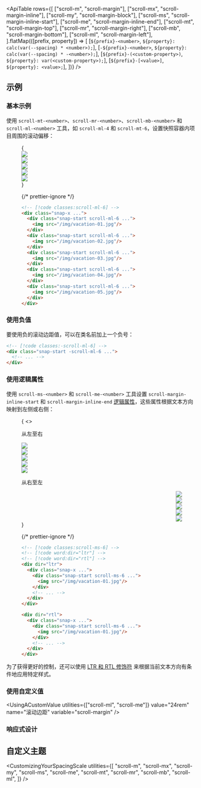 

<ApiTable
  rows={[
    ["scroll-m", "scroll-margin"],
    ["scroll-mx", "scroll-margin-inline"],
    ["scroll-my", "scroll-margin-block"],
    ["scroll-ms", "scroll-margin-inline-start"],
    ["scroll-me", "scroll-margin-inline-end"],
    ["scroll-mt", "scroll-margin-top"],
    ["scroll-mr", "scroll-margin-right"],
    ["scroll-mb", "scroll-margin-bottom"],
    ["scroll-ml", "scroll-margin-left"],
  ].flatMap(([prefix, property]) => [
    [`${prefix}-<number>`, `${property}: calc(var(--spacing) * <number>);`],
    [`-${prefix}-<number>`, `${property}: calc(var(--spacing) * -<number>);`],
    [`${prefix}-(<custom-property>)`, `${property}: var(<custom-property>);`],
    [`${prefix}-[<value>]`, `${property}: <value>;`],
  ])}
/>

## 示例

### 基本示例

使用 `scroll-mt-<number>`、`scroll-mr-<number>`、`scroll-mb-<number>` 和 `scroll-ml-<number>` 工具，如 `scroll-ml-4` 和 `scroll-mt-6`，设置快照容器内项目周围的滚动偏移：

<Figure hint="在图像网格中滚动以查看预期效果">

<Example padding={false}>
  {
    <div className="flex w-full snap-x gap-12 overflow-x-auto py-14">
      <div className="relative shrink-0 snap-start scroll-ml-6 first:pl-6 last:pr-[calc(100%-21.5rem)]">
        <Stripes border className="absolute top-0 bottom-0 left-0 w-6" />
        <img
          className="relative h-40 w-80 shrink-0 rounded-lg bg-white"
          src="https://images.unsplash.com/photo-1604999565976-8913ad2ddb7c?ixlib=rb-1.2.1&ixid=MnwxMjA3fDB8MHxwaG90by1wYWdlfHx8fGVufDB8fHx8&auto=format&fit=crop&w=320&h=160&q=80"
        />
      </div>
      <div className="relative shrink-0 snap-start scroll-ml-6 first:pl-6 last:pr-[calc(100%-21.5rem)]">
        <Stripes border className="absolute top-0 bottom-0 -left-6 w-6" />
        <img
          className="relative h-40 w-80 shrink-0 rounded-lg bg-white"
          src="https://images.unsplash.com/photo-1540206351-d6465b3ac5c1?ixlib=rb-1.2.1&ixid=MnwxMjA3fDB8MHxwaG90by1wYWdlfHx8fGVufDB8fHx8&auto=format&fit=crop&w=320&h=160&q=80"
        />
      </div>
      <div className="relative shrink-0 snap-start scroll-ml-6 first:pl-6 last:pr-[calc(100%-21.5rem)]">
        <Stripes border className="absolute top-0 bottom-0 -left-6 w-6" />
        <img
          className="relative h-40 w-80 shrink-0 rounded-lg bg-white"
          src="https://images.unsplash.com/photo-1622890806166-111d7f6c7c97?ixlib=rb-1.2.1&ixid=MnwxMjA3fDB8MHxwaG90by1wYWdlfHx8fGVufDB8fHx8&auto=format&fit=crop&w=320&h=160&q=80"
        />
      </div>
      <div className="relative shrink-0 snap-start scroll-ml-6 first:pl-6 last:pr-[calc(100%-21.5rem)]">
        <Stripes border className="absolute top-0 bottom-0 -left-6 w-6" />
        <img
          className="relative h-40 w-80 shrink-0 rounded-lg bg-white"
          src="https://images.unsplash.com/photo-1590523277543-a94d2e4eb00b?ixlib=rb-1.2.1&ixid=MnwxMjA3fDB8MHxwaG90by1wYWdlfHx8fGVufDB8fHx8&auto=format&fit=crop&w=320&h=160&q=80"
        />
      </div>
      <div className="relative shrink-0 snap-start scroll-ml-6 first:pl-6 last:pr-[calc(100%-21.5rem)]">
        <Stripes border className="absolute top-0 bottom-0 -left-6 w-6" />
        <img
          className="relative h-40 w-80 shrink-0 rounded-lg bg-white"
          src="https://images.unsplash.com/photo-1575424909138-46b05e5919ec?ixlib=rb-1.2.1&ixid=MnwxMjA3fDB8MHxwaG90by1wYWdlfHx8fGVufDB8fHx8&auto=format&fit=crop&w=320&h=160&q=80"
        />
      </div>
    </div>
  }
</Example>

{/* prettier-ignore */}
```html
<!-- [!code classes:scroll-ml-6] -->
<div class="snap-x ...">
  <div class="snap-start scroll-ml-6 ...">
    <img src="/img/vacation-01.jpg"/>
  </div>
  <div class="snap-start scroll-ml-6 ...">
    <img src="/img/vacation-02.jpg"/>
  </div>
  <div class="snap-start scroll-ml-6 ...">
    <img src="/img/vacation-03.jpg"/>
  </div>
  <div class="snap-start scroll-ml-6 ...">
    <img src="/img/vacation-04.jpg"/>
  </div>
  <div class="snap-start scroll-ml-6 ...">
    <img src="/img/vacation-05.jpg"/>
  </div>
</div>
```

</Figure>

### 使用负值

要使用负的滚动边距值，可以在类名前加上一个负号：

```html
<!-- [!code classes:-scroll-ml-6] -->
<div class="snap-start -scroll-ml-6 ...">
  <!-- ... -->
</div>
```

### 使用逻辑属性

使用 `scroll-ms-<number>` 和 `scroll-me-<number>` 工具设置 `scroll-margin-inline-start` 和 `scroll-margin-inline-end` [逻辑属性](https://developer.mozilla.org/en-US/docs/Web/CSS/CSS_Logical_Properties/Basic_concepts)，这些属性根据文本方向映射到左侧或右侧：

<Figure hint="在图像网格中滚动以查看预期效果">

<Example padding={false}>
  {
    <>
      <p className="mb-4 pt-8 pl-6 text-sm font-medium">从左至右</p>
      <div className="flex w-full snap-x gap-12 overflow-x-auto pb-10" dir="ltr">
        <div className="relative shrink-0 snap-start scroll-ms-6 first:ps-6 last:pr-[calc(100%-21.5rem)]">
          <Stripes border className="absolute start-0 top-0 bottom-0 w-6" />
          <img
            className="relative h-40 w-80 shrink-0 rounded-lg bg-white"
            src="https://images.unsplash.com/photo-1604999565976-8913ad2ddb7c?ixlib=rb-1.2.1&ixid=MnwxMjA3fDB8MHxwaG90by1wYWdlfHx8fGVufDB8fHx8&auto=format&fit=crop&w=320&h=160&q=80"
          />
        </div>
        <div className="relative shrink-0 snap-start scroll-ms-6 first:ps-6 last:pr-[calc(100%-21.5rem)]">
          <Stripes border className="absolute -start-6 top-0 bottom-0 w-6" />
          <img
            className="relative h-40 w-80 shrink-0 rounded-lg bg-white"
            src="https://images.unsplash.com/photo-1540206351-d6465b3ac5c1?ixlib=rb-1.2.1&ixid=MnwxMjA3fDB8MHxwaG90by1wYWdlfHx8fGVufDB8fHx8&auto=format&fit=crop&w=320&h=160&q=80"
          />
        </div>
        <div className="relative shrink-0 snap-start scroll-ms-6 first:ps-6 last:pr-[calc(100%-21.5rem)]">
          <Stripes border className="absolute -start-6 top-0 bottom-0 w-6" />
          <img
            className="relative h-40 w-80 shrink-0 rounded-lg bg-white"
            src="https://images.unsplash.com/photo-1622890806166-111d7f6c7c97?ixlib=rb-1.2.1&ixid=MnwxMjA3fDB8MHxwaG90by1wYWdlfHx8fGVufDB8fHx8&auto=format&fit=crop&w=320&h=160&q=80"
          />
        </div>
        <div className="relative shrink-0 snap-start scroll-ms-6 first:ps-6 last:pr-[calc(100%-21.5rem)]">
          <Stripes border className="absolute -start-6 top-0 bottom-0 w-6" />
          <img
            className="relative h-40 w-80 shrink-0 rounded-lg bg-white"
            src="https://images.unsplash.com/photo-1590523277543-a94d2e4eb00b?ixlib=rb-1.2.1&ixid=MnwxMjA3fDB8MHxwaG90by1wYWdlfHx8fGVufDB8fHx8&auto=format&fit=crop&w=320&h=160&q=80"
          />
        </div>
        <div className="relative shrink-0 snap-start scroll-ms-6 first:ps-6 last:pr-[calc(100%-21.5rem)]">
          <Stripes border className="absolute -start-6 top-0 bottom-0 w-6" />
          <img
            className="relative h-40 w-80 shrink-0 rounded-lg bg-white"
            src="https://images.unsplash.com/photo-1575424909138-46b05e5919ec?ixlib=rb-1.2.1&ixid=MnwxMjA3fDB8MHxwaG90by1wYWdlfHx8fGVufDB8fHx8&auto=format&fit=crop&w=320&h=160&q=80"
          />
        </div>
      </div>
      <p className="mt-4 mb-4 pl-6 text-sm font-medium">从右至左</p>
      <div className="flex w-full snap-x gap-12 overflow-x-auto pb-10" dir="rtl">
        <div className="relative shrink-0 snap-start scroll-ms-6 first:ps-6 last:pl-[calc(100%-21.5rem)]">
          <Stripes border className="absolute start-0 top-0 bottom-0 w-6" />
          <img
            className="relative h-40 w-80 shrink-0 rounded-lg bg-white"
            src="https://images.unsplash.com/photo-1604999565976-8913ad2ddb7c?ixlib=rb-1.2.1&ixid=MnwxMjA3fDB8MHxwaG90by1wYWdlfHx8fGVufDB8fHx8&auto=format&fit=crop&w=320&h=160&q=80"
          />
        </div>
        <div className="relative shrink-0 snap-start scroll-ms-6 first:ps-6 last:pl-[calc(100%-21.5rem)]">
          <Stripes border className="absolute -start-6 top-0 bottom-0 w-6" />
          <img
            className="relative h-40 w-80 shrink-0 rounded-lg bg-white"
            src="https://images.unsplash.com/photo-1540206351-d6465b3ac5c1?ixlib=rb-1.2.1&ixid=MnwxMjA3fDB8MHxwaG90by1wYWdlfHx8fGVufDB8fHx8&auto=format&fit=crop&w=320&h=160&q=80"
          />
        </div>
        <div className="relative shrink-0 snap-start scroll-ms-6 first:ps-6 last:pl-[calc(100%-21.5rem)]">
          <Stripes border className="absolute -start-6 top-0 bottom-0 w-6" />
          <img
            className="relative h-40 w-80 shrink-0 rounded-lg bg-white"
            src="https://images.unsplash.com/photo-1622890806166-111d7f6c7c97?ixlib=rb-1.2.1&ixid=MnwxMjA3fDB8MHxwaG90by1wYWdlfHx8fGVufDB8fHx8&auto=format&fit=crop&w=320&h=160&q=80"
          />
        </div>
        <div className="relative shrink-0 snap-start scroll-ms-6 first:ps-6 last:pl-[calc(100%-21.5rem)]">
          <Stripes border className="absolute -start-6 top-0 bottom-0 w-6" />
          <img
            className="relative h-40 w-80 shrink-0 rounded-lg bg-white"
            src="https://images.unsplash.com/photo-1590523277543-a94d2e4eb00b?ixlib=rb-1.2.1&ixid=MnwxMjA3fDB8MHxwaG90by1wYWdlfHx8fGVufDB8fHx8&auto=format&fit=crop&w=320&h=160&q=80"
          />
        </div>
        <div className="relative shrink-0 snap-start scroll-ms-6 first:ps-6 last:pl-[calc(100%-21.5rem)]">
          <Stripes border className="absolute -start-6 top-0 bottom-0 w-6" />
          <img
            className="relative h-40 w-80 shrink-0 rounded-lg bg-white"
            src="https://images.unsplash.com/photo-1575424909138-46b05e5919ec?ixlib=rb-1.2.1&ixid=MnwxMjA3fDB8MHxwaG90by1wYWdlfHx8fGVufDB8fHx8&auto=format&fit=crop&w=320&h=160&q=80"
          />
        </div>
      </div>
    </>
  }
</Example>

{/* prettier-ignore */}
```html
<!-- [!code classes:scroll-ms-6] -->
<!-- [!code word:dir="ltr"] -->
<!-- [!code word:dir="rtl"] -->
<div dir="ltr">
  <div class="snap-x ...">
    <div class="snap-start scroll-ms-6 ...">
      <img src="/img/vacation-01.jpg"/>
    </div>
    <!-- ... -->
  </div>
</div>

<div dir="rtl">
  <div class="snap-x ...">
    <div class="snap-start scroll-ms-6 ...">
      <img src="/img/vacation-01.jpg"/>
    </div>
    <!-- ... -->
  </div>
</div>
```

</Figure>

为了获得更好的控制，还可以使用 [LTR 和 RTL 修饰符](/docs/hover-focus-and-other-states#rtl-support) 来根据当前文本方向有条件地应用特定样式。

### 使用自定义值

<UsingACustomValue utilities={["scroll-ml", "scroll-me"]} value="24rem" name="滚动边距" variable="scroll-margin" />

### 响应式设计

<ResponsiveDesign property="scroll-margin" defaultClass="scroll-m-8" featuredClass="scroll-m-0" />

## 自定义主题

<CustomizingYourSpacingScale
  utilities={[
    "scroll-m",
    "scroll-mx",
    "scroll-my",
    "scroll-ms",
    "scroll-me",
    "scroll-mt",
    "scroll-mr",
    "scroll-mb",
    "scroll-ml",
  ]}
/>